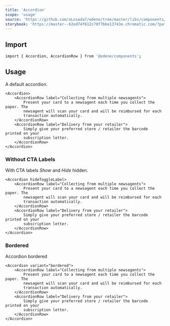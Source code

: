 ```yaml
---
title: 'Accordion'
scope: 'usage'
source: 'https://github.com/aLosada7/edene/tree/master/libs/components/src/Accordion'
storybook: 'https://master--62ed74f612c78f7bbe13743e.chromatic.com/?path=/docs/components-accordion--playground'
---
```


## Import

```bash
import { Accordion, AccordionRow } from '@edene/components';
```

## Usage

A default accordion.

```tsx
<Accordion>
    <AccordionRow label="Collecting from multiple newsagents">
        Present your card to a newsagent each time you collect the paper. The
        newsagent will scan your card and will be reimbursed for each
        transaction automatically.
    </AccordionRow>
    <AccordionRow label="Delivery from your retailer">
        Simply give your preferred store / retailer the barcode printed on your
        subscription letter.
    </AccordionRow>
</Accordion>
```

### Without CTA Labels

With CTA labels _Show_ and _Hide_ hidden.

```tsx
<Accordion hideToggleLabel>
    <AccordionRow label="Collecting from multiple newsagents">
        Present your card to a newsagent each time you collect the paper. The
        newsagent will scan your card and will be reimbursed for each
        transaction automatically.
    </AccordionRow>
    <AccordionRow label="Delivery from your retailer">
        Simply give your preferred store / retailer the barcode printed on your
        subscription letter.
    </AccordionRow>
</Accordion>
```

### Bordered

Accordion bordered

```tsx
<Accordion variant="bordered">
    <AccordionRow label="Collecting from multiple newsagents">
        Present your card to a newsagent each time you collect the paper. The
        newsagent will scan your card and will be reimbursed for each
        transaction automatically.
    </AccordionRow>
    <AccordionRow label="Delivery from your retailer">
        Simply give your preferred store / retailer the barcode printed on your
        subscription letter.
    </AccordionRow>
</Accordion>
```
